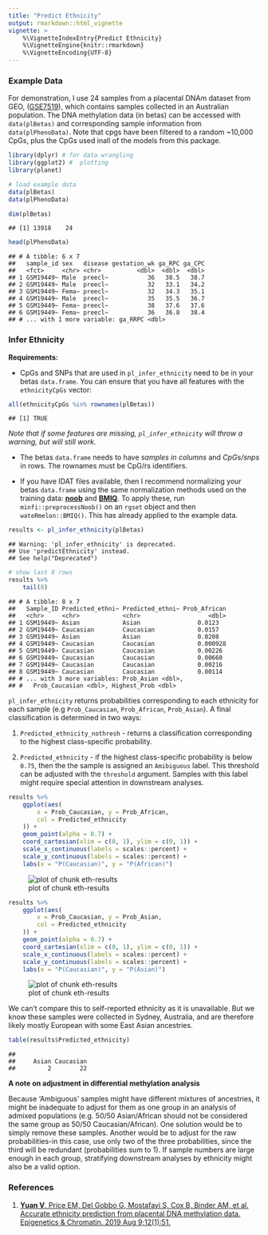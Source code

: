 ```yaml
---
title: "Predict Ethnicity"
output: rmarkdown::html_vignette
vignette: >
    %\VignetteIndexEntry{Predict Ethnicity}
    %\VignetteEngine{knitr::rmarkdown}
    %\VignetteEncoding{UTF-8}
---
```


### Example Data

For demonstration, I use 24 samples from a placental DNAm dataset from GEO,
([GSE7519](https://www.ncbi.nlm.nih.gov/geo/query/acc.cgi?acc=GSE75196)), which
contains samples collected in an Australian population. The DNA methylation 
data (in betas) can be accessed with `data(plBetas)` and corresponding sample
information from `data(plPhenoData)`. Note that cpgs have been filtered to a 
random \~10,000 CpGs, plus the CpGs used inall of the models from this package.


```r
library(dplyr) # for data wrangling
library(ggplot2) #  plotting
library(planet)

# load example data
data(plBetas)
data(plPhenoData)

dim(plBetas)
```

```
## [1] 13918    24
```

```r
head(plPhenoData)
```

```
## # A tibble: 6 x 7
##   sample_id sex   disease gestation_wk ga_RPC ga_CPC
##   <fct>     <chr> <chr>          <dbl>  <dbl>  <dbl>
## 1 GSM19449~ Male  preecl~           36   38.5   38.7
## 2 GSM19449~ Male  preecl~           32   33.1   34.2
## 3 GSM19449~ Fema~ preecl~           32   34.3   35.1
## 4 GSM19449~ Male  preecl~           35   35.5   36.7
## 5 GSM19449~ Fema~ preecl~           38   37.6   37.6
## 6 GSM19449~ Fema~ preecl~           36   36.8   38.4
## # ... with 1 more variable: ga_RRPC <dbl>
```

### Infer Ethnicity

**Requirements:**

- CpGs and SNPs that are used in `pl_infer_ethnicity` need to be in your betas
`data.frame`. You can ensure that you have all features with the
`ethnicityCpGs` vector:


```r
all(ethnicityCpGs %in% rownames(plBetas))
```

```
## [1] TRUE
```

*Note that if some features are missing, `pl_infer_ethnicity` will throw a
warning, but will still work.*

- The betas `data.frame` needs to have *samples in columns* and *CpGs/snps* in
rows. The rownames must be CpG/rs identifiers.

- If you have IDAT files available, then I recommend normalizing your betas
`data.frame` using the same normalization methods used on the training data:
[**noob**](https://www.ncbi.nlm.nih.gov/pmc/articles/PMC3627582/) and
[**BMIQ**](https://www.ncbi.nlm.nih.gov/pmc/articles/PMC3546795/). To apply 
these, run `minfi::preprocessNoob()` on an `rgset` object and then
`wateRmelon::BMIQ()`. This has already applied to the example data.


```r
results <- pl_infer_ethnicity(plBetas)
```

```
## Warning: 'pl_infer_ethnicity' is deprecated.
## Use 'predictEthnicity' instead.
## See help("Deprecated")
```

```r
# show last 8 rows
results %>%
    tail(8)
```

```
## # A tibble: 8 x 7
##   Sample_ID Predicted_ethni~ Predicted_ethni~ Prob_African
##   <chr>     <chr>            <chr>                   <dbl>
## 1 GSM19449~ Asian            Asian                0.0123  
## 2 GSM19449~ Caucasian        Caucasian            0.0157  
## 3 GSM19449~ Asian            Asian                0.0208  
## 4 GSM19449~ Caucasian        Caucasian            0.000928
## 5 GSM19449~ Caucasian        Caucasian            0.00226 
## 6 GSM19449~ Caucasian        Caucasian            0.00660 
## 7 GSM19449~ Caucasian        Caucasian            0.00216 
## 8 GSM19449~ Caucasian        Caucasian            0.00114 
## # ... with 3 more variables: Prob_Asian <dbl>,
## #   Prob_Caucasian <dbl>, Highest_Prob <dbl>
```

`pl_infer_ethnicity` returns probabilities corresponding to each ethnicity for
each sample (e.g `Prob_Caucasian`, `Prob_African`, `Prob_Asian`). A final
classification is determined in two ways:

1.  `Predicted_ethnicity_nothresh` - returns a classification corresponding to
the highest class-specific probability.

2.  `Predicted_ethnicity` - if the highest class-specific probability is below
`0.75`, then the the sample is assigned an `Amibiguous` label. This threshold 
can be adjusted with the `threshold` argument. Samples with this label might
require special attention in downstream analyses.


```r
results %>%
    ggplot(aes(
        x = Prob_Caucasian, y = Prob_African,
        col = Predicted_ethnicity
    )) +
    geom_point(alpha = 0.7) +
    coord_cartesian(xlim = c(0, 1), ylim = c(0, 1)) +
    scale_x_continuous(labels = scales::percent) +
    scale_y_continuous(labels = scales::percent) +
    labs(x = "P(Caucasian)", y = "P(African)")
```

![plot of chunk eth-results](fig/eth-results-1.png)

```r
results %>%
    ggplot(aes(
        x = Prob_Caucasian, y = Prob_Asian,
        col = Predicted_ethnicity
    )) +
    geom_point(alpha = 0.7) +
    coord_cartesian(xlim = c(0, 1), ylim = c(0, 1)) +
    scale_x_continuous(labels = scales::percent) +
    scale_y_continuous(labels = scales::percent) +
    labs(x = "P(Caucasian)", y = "P(Asian)")
```

![plot of chunk eth-results](fig/eth-results-2.png)

We can't compare this to self-reported ethnicity as it is unavailable. But we
know these samples were collected in Sydney, Australia, and are therefore 
likely mostly European with some East Asian ancestries.


```r
table(results$Predicted_ethnicity)
```

```
## 
##     Asian Caucasian 
##         2        22
```

**A note on adjustment in differential methylation analysis**

Because 'Ambiguous' samples might have different mixtures of ancestries, it 
might be inadequate to adjust for them as one group in an analysis of admixed
populations (e.g. 50/50 Asian/African should not be considered the same group 
as 50/50 Caucasian/African). One solution would be to simply remove these
samples. Another would be to adjust for the raw probabilities-in this case, use
only two of the three probabilities, since the third will be redundant
(probabilities sum to 1). If sample numbers are large enough in each group,
stratifying downstream analyses by ethnicity might also be a valid option.

### References

1. [**Yuan V**, Price EM, Del Gobbo G, Mostafavi S, Cox B, Binder AM, et al.
Accurate ethnicity prediction from placental DNA methylation data. Epigenetics 
& Chromatin. 2019 Aug 9;12(1):51.](https://epigeneticsandchromatin.
biomedcentral.com/articles/10.1186/s13072-019-0296-3)
